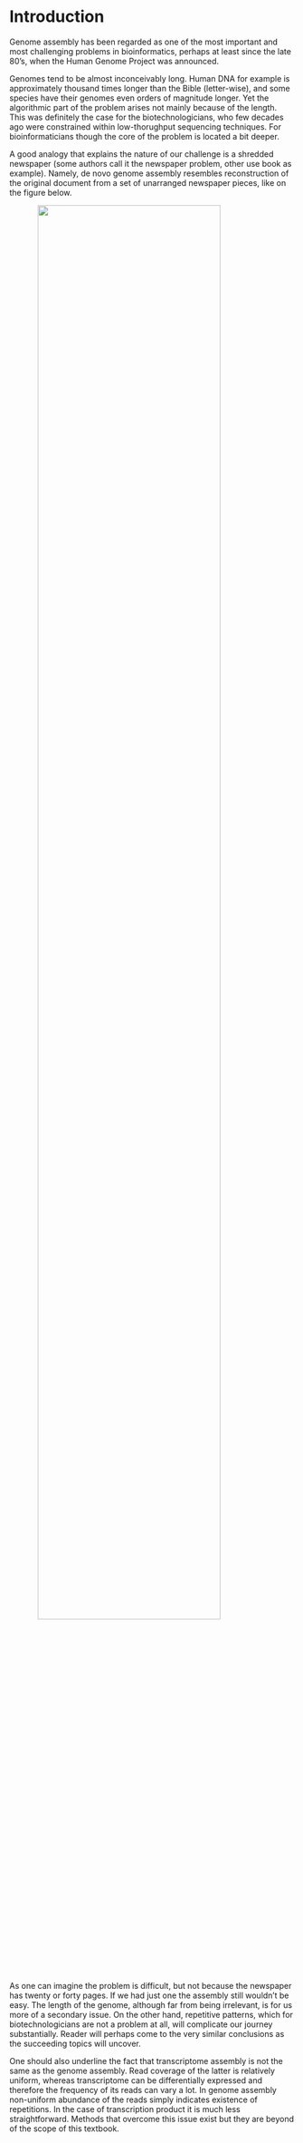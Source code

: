 # Introduction {#introduction}

Genome assembly has been regarded as one of the most important and most challenging problems in bioinformatics, perhaps at least since the late 80's, when the Human Genome Project was announced.

Genomes tend to be almost inconceivably long. Human DNA for example is approximately thousand times longer than the Bible (letter-wise), and some species have their genomes even orders of magnitude longer. Yet the algorithmic part of the problem arises not mainly because of the length. This was definitely the case for the biotechnologicians, who few decades ago were constrained within low-thorughput sequencing techniques. For bioinformaticians though the core of the problem is located a bit deeper.

A good analogy that explains the nature of our challenge is a shredded newspaper (some authors call it the newspaper problem, other use book as example). Namely, de novo genome assembly resembles reconstruction of the original document from a set of unarranged newspaper pieces, like on the figure below. 

<img src="img/intro_assembly.png" width="80%" style="display: block; margin: auto;" />

As one can imagine the problem is difficult, but not because the newspaper has twenty or forty pages. If we had just one the assembly still wouldn't be easy. The length of the genome, although far from being irrelevant, is for us more of a secondary issue. On the other hand, repetitive patterns, which for biotechnologicians are not a problem at all, will complicate our journey substantially. Reader will perhaps come to the very similar conclusions as the succeeding topics will uncover.

One should also underline the fact that transcriptome assembly is not the same as the genome assembly. Read coverage of the latter is relatively uniform, whereas transcriptome can be differentially expressed and therefore the frequency of its reads can vary a lot. In genome assembly non-uniform abundance of the reads simply indicates existence of repetitions. In the case of transcription product it is much less straightforward. Methods that overcome this issue exist but they are beyond of the scope of this textbook.